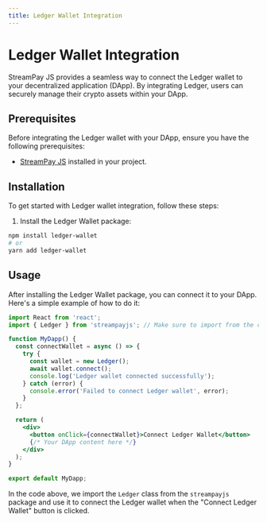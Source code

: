 ```yaml
---
title: Ledger Wallet Integration
---
```


# Ledger Wallet Integration

StreamPay JS provides a seamless way to connect the Ledger wallet to your decentralized application (DApp). By integrating Ledger, users can securely manage their crypto assets within your DApp.

## Prerequisites

Before integrating the Ledger wallet with your DApp, ensure you have the following prerequisites:

- [StreamPay JS](#link_to_streampayjs) installed in your project.

## Installation

To get started with Ledger wallet integration, follow these steps:

1. Install the Ledger Wallet package:

```bash
npm install ledger-wallet
# or
yarn add ledger-wallet
```

## Usage

After installing the Ledger Wallet package, you can connect it to your DApp. Here's a simple example of how to do it:

```jsx
import React from 'react';
import { Ledger } from 'streampayjs'; // Make sure to import from the correct package

function MyDapp() {
  const connectWallet = async () => {
    try {
      const wallet = new Ledger();
      await wallet.connect();
      console.log('Ledger wallet connected successfully');
    } catch (error) {
      console.error('Failed to connect Ledger wallet', error);
    }
  };

  return (
    <div>
      <button onClick={connectWallet}>Connect Ledger Wallet</button>
      {/* Your DApp content here */}
    </div>
  );
}

export default MyDapp;
```

In the code above, we import the `Ledger` class from the `streampayjs` package and use it to connect the Ledger wallet when the "Connect Ledger Wallet" button is clicked.
